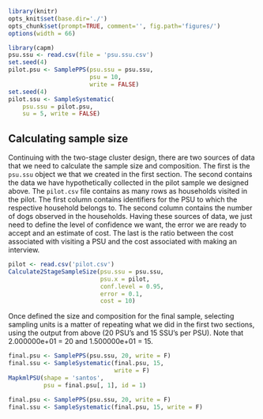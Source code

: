 ```r
library(knitr)
opts_knit$set(base.dir='./')
opts_chunk$set(prompt=TRUE, comment='', fig.path='figures/')
options(width = 66)
```

```r
library(capm)
psu.ssu <- read.csv(file = 'psu.ssu.csv')
set.seed(4)
pilot.psu <- SamplePPS(psu.ssu = psu.ssu,
                       psu = 10,
                       write = FALSE)
set.seed(4)
pilot.ssu <- SampleSystematic(
    psu.ssu = pilot.psu,
    su = 5, write = FALSE)
```

## Calculating sample size

Continuing with the two-stage cluster design, there are two sources of data that we need to calculate the sample size and composition. The first is the `psu.ssu` object we that we created in the first section. The second contains the data we have hypothetically collected in the pilot sample we designed above. The `pilot.csv` file contains as many rows as households visited in the pilot. The first column contains identifiers for the PSU to which the respective household belongs to. The second column contains the number of dogs observed in the households. Having these sources of data, we just need to define the level of confidence we want, the error we are ready to accept and an estimate of cost. The last is the ratio between the cost associated with visiting a PSU and the cost associated with making an interview. 

```r
pilot <- read.csv('pilot.csv')
Calculate2StageSampleSize(psu.ssu = psu.ssu, 
                          psu.x = pilot,
                          conf.level = 0.95,
                          error = 0.1,
                          cost = 10)
```

Once defined the size and composition for the final sample, selecting sampling units is a matter of repeating what we did in the first two sections, using the output from above (20 PSU's and 15 SSU's per PSU). Note that 2.000000e+01 = 20 and 1.500000e+01 = 15.

```r
final.psu <- SamplePPS(psu.ssu, 20, write = F)
final.ssu <- SampleSystematic(final.psu, 15,
                              write = F)
MapkmlPSU(shape = 'santos',
          psu = final.psu[, 1], id = 1)
```

```r
final.psu <- SamplePPS(psu.ssu, 20, write = F)
final.ssu <- SampleSystematic(final.psu, 15, write = F)
```

